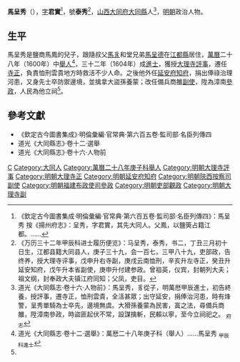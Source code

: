 {{Otheruses|other=名为马君实的其他人物|马君实}}

'''馬呈秀'''（{{bd|16世紀||17世紀}}），[[表字|字]]'''君實'''<ref>《欽定古今圖書集成·明倫彙編·官常典·第六百五卷·監司部·名臣列傳四》：馬呈秀 按《揚州府志》：呈秀，字君實，其先大同人。父鳳，以鹽筴占籍江都。……</ref>，號'''泰秀'''<ref>《万历三十二年甲辰科进士履历便览》：马呈秀，泰秀，书二，丁丑三月初十日生，江都县籍大同县人，庚子三十九，会一百七，三甲八十九，吏部政，告终养，授大理寺评事，戊申升右寺副，庚戌云南恤刑，辛亥升左寺正，癸丑升延安知府，戊午升本省副使，庚申升付建参政。曾祖英，仪宾，封朝列大夫；祖文纲，封奉政大夫镇江府同知；父凤，吏目。</ref>，[[山西等處承宣布政使司|山西]][[大同府|大同府]][[大同縣|大同縣]]人<ref name=djs>道光《大同縣志·卷十六·人物前》：馬呈秀，豸從子，明萬厯甲辰進士，初告終養，授評事，遷寺正，恤刑雲貴，全活甚眾；出守延安，捐俸治河患，時有烽警，呈秀單騎為士卒先，邊境無虞。大猾孫養蒙為民害，寘之法，尋備兵商雒，陞漳南參政，時盜匪起伏不常，設謀擒斬，民賴以寧，至今立祠祀之。 <sub>府志</sub></ref>，[[明朝|明朝]]政治人物。

==生平==
馬呈秀是鹽商馬鳳的兒子，跟隨叔父[[馬豸_(明朝)|馬豸]]和堂兄弟[[馬呈德|馬呈德]]在[[江都縣|江都縣]]居住，[[萬曆|萬曆]]二十八年（1600年）中[[舉人|舉人]]<ref>道光《大同縣志·卷十二·選舉》：萬厯二十八年庚子科（舉人）……馬呈秀 <sub>甲辰科進士</sub></ref>，三十二年（1604年）成[[進士|進士]]，獲授[[大理寺|大理寺]][[評事|評事]]，遷任[[寺正|寺正]]，負責恤刑雲貴地方時救活不少人命。之後他外任[[延安府|延安府]][[知府|知府]]，捐出俸祿治理河患，又身先士卒防禦邊境，並擒拿大盜孫養蒙；改任備兵商雒[[副使|副使]]，陞為漳南[[參政|參政]]，人民為他立祠<ref name=djs/>。

==參考文獻==
{{reflist}}
*《欽定古今圖書集成》·明倫彙編·官常典·第六百五卷·監司部·名臣列傳四
*道光《大同縣志》·卷十二·選舉
*道光《大同縣志》·卷十六·人物前

{{start box}}
{{s-off}}
{{s-before|[[張邦政|張邦政]]}}
{{s-title|明朝延安府知府|萬曆年間－1618年}}
{{s-after|[[王國瑚|王國瑚]]}}
{{end box}}

{{萬曆三十二年甲辰科殿試金榜}}

{{Authority control}}

{{DEFAULTSORT:}}
[[Category:马姓|C]]
[[Category:大同人|Category:大同人]]
[[Category:萬曆二十八年庚子科舉人|Category:萬曆二十八年庚子科舉人]]
[[Category:明朝大理寺評事|Category:明朝大理寺評事]]
[[Category:明朝大理寺正|Category:明朝大理寺正]]
[[Category:明朝延安府知府|Category:明朝延安府知府]]
[[Category:明朝陝西按察司副使|Category:明朝陝西按察司副使]]
[[Category:明朝福建布政使司參政|Category:明朝福建布政使司參政]]
[[Category:明朝吏部觀政|Category:明朝吏部觀政]]
[[Category:明朝大理寺副|Category:明朝大理寺副]]